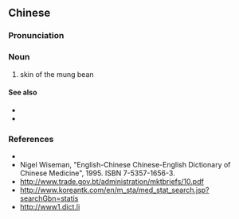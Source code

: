 {{also|绿豆衣}}
==Chinese==
{{zh-forms|s=绿豆衣|type=21}}

===Pronunciation===
{{zh-pron
|m=lǜdòuyī
|cat=n
}}

===Noun===
{{zh-noun}}

# skin of the mung bean {{gloss|a substance used in [[traditional Chinese medicine]] to "clear heat and toxics"}}

====See also====
* {{zh-l|清熱藥|"heat-clearing" medicinal materials in traditional Chinese medicine}}
* {{zh-l|藥材|medicinal materials in traditional Chinese medicine}}

===References===
* {{pedialite|綠豆衣|lang=zh}}
* Nigel Wiseman, "English-Chinese Chinese-English Dictionary of Chinese Medicine", 1995. ISBN 7-5357-1656-3.
* http://www.trade.gov.bt/administration/mktbriefs/10.pdf
* http://www.koreantk.com/en/m_sta/med_stat_search.jsp?searchGbn=statis
* http://www1.dict.li